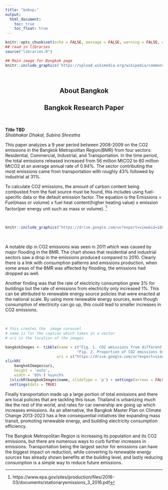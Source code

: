 ```yaml
---
title: "&nbsp;"
output:
  html_document:
    toc: true
    toc_float: true
---
```

```r
knitr::opts_chunk$set(echo = FALSE, message = FALSE, warning = FALSE, error = FALSE )
## read in libraries
source("libraries.R")
```

```r
## Main image for Bangkok page
knitr::include_graphics('https://upload.wikimedia.org/wikipedia/commons/f/f6/Bangkok_skytrain_sunset.jpg')
```

<br>
<h2 style = text-align:center> About Bangkok  </h2>

<h2 style = text-align:center> Bangkok Research Paper </h2>
<br>

**Title TBD**  
*Shobhakar Dhakal, Subina Shrestha*
<br>

This paper analyzes a 9 year period between 2008-2009 on the CO2 emissions in the Bangkok Metropolitan Region(BMR) from four sectors: Residential, Commercial, Industrial, and Transportation. In the time period, the total emissions released increased from 56 million MtCO2 to 60 million MtCO2 at an average annual rate of 0.94%. The sector contributing the most emissions came from transportation with roughly 43% followed by industrial at 31%. 

To calculate CO2 emissions, the amount of carbon content being combusted from the fuel source must be found, this includes using fuel-specific data or the default emission factor.
The equation is the Emissions = Fuel(mass or volume) x fuel heat content(higher heating value) x emission factor(per energy unit such as mass or volume). [^1] 

<br>
```r
knitr::include_graphics("https://drive.google.com/uc?export=view&id=1QcZpfE2A6VHCoDUPf7714mJ59yejt4TZ")
```
<br>


A notable dip in CO2 emissions was seen in 2011 which was caused by major flooding in the BMR. The chart shows that residential and industrial sectors saw a drop in the emissions produced compared to 2010. Clearly there is a link with consumption patterns and emissions production, when some areas of the BMR was affected by flooding, the emissions had dropped as well. 

Another finding was that the rate of electricity consumption grew 3% for buildings but the rate of emissions from electricity only increased 1%. This can be attributed to renewable energy source policies that were enacted at the national scale. By using more renewable energy sources, even though consumption of electricity can go up, this could lead to smaller increases in CO2 emissions.

<br>
```r
# this creates the  image carousel
# name is for the caption which takes in a vector
# uri is the location of the images

bangkokImages <- tibble(name = c("Fig. 1. CO2 emissions from different sectors in BMR (2008- 2016)",
                                "Fig. 2. Proportion of CO2 emissions by sectors (2016)"),
                       uri = c("https://drive.google.com/uc?export=view&id=1EWC44-uBqDB13r9UTX8z-bPAXqFt8Gin",                           "https://drive.google.com/uc?export=view&id=1Svs_yhbxXREESxWSMsausPPBXOHa9CaP"))
slickR(
    bangkokImages$uri,
    height = 'auto',
    width = '95%') %synch%
  (slickR(bangkokImages$name, slideType = 'p') + settings(arrows = FALSE)) + 
  settings(dots = TRUE) 


```

Finally transportation made up a large portion of total emissions and there are local policies that are tackling this issue. Thailand is urbanizing much like the rest of the world, and rates for car ownership are going up which increases emissions. As an alternative, the Bangkok Master Plan on Climate Change 2013-2023 has a few consequential initiatives like expanding mass transit, promoting renewable energy, and building electricity consumption efficiency. 


The Bangkok Metropolitan Region is increasing its population and its CO2 emissions, but there are numerous ways to curb further increases in emissions. Transportation being the largest sector for emissions can have the biggest impact on reduction, while converting to renewable energy sources has already shown benefits at the building level, and lastly reducing consumption is a simple way to reduce future emissions. 

[^1]:https://www.epa.gov/sites/production/files/2016-03/documents/stationaryemissions_3_2016.pdf 